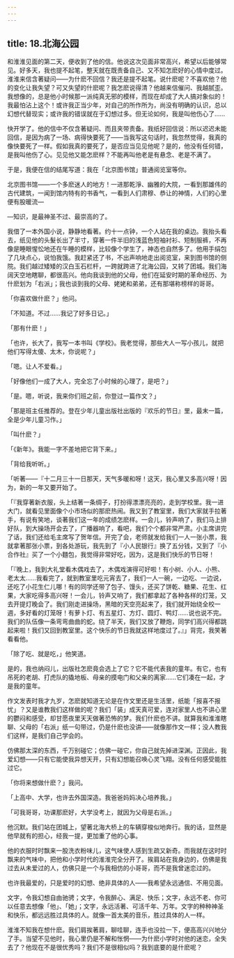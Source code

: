 ```yaml
---
---
---
```

title: 18.北海公园
---







和淮淮见面的第二天，便收到了他的信。他说这次见面非常高兴，希望以后能够常见。好多天，我也提不起笔，整天就在既责备自己、又不知怎麽好的心情中度过。淮淮来信含著疑问——为什麽不回信？我还是提不起笔。说什麽呢？不喜欢他？他的变化让我失望？可又失望的什麽呢？我怎麽说得清？他越来信催问、我越腻歪。我想像的，总是他小时候那一派纯真无邪的模样，而现在却成了大人搞对象似的！我最怕沾上这个！或许我正当少年，对自己的所作所为，尚没有明确的认识，总以幻想代替现实；或许我的错误就在于幻想过多。但无论如何，我是叫他伤心了……

快开学了。他的信中不仅含著疑问、而且夹带责备。我纸好回信说：所以迟迟未能回信，是因为病了一场、病得快要死了——当我写这句话时，我忽然觉得，我真的像快要死了一样。假如我真的要死了，是否应当见见他呢？是的，他没有任何错，是我叫他伤了心。见见他又能怎麽样？不能再叫他老是有悬念、老是不满了。

于是，我便在信的结尾写道：我在「北京图书馆」普通阅览室等你。

北京图书馆——一个多麽迷人的地方！一进那乾淨、幽雅的大院，一看到那雄伟的古代建筑，一闻到馆内特有的书香气，一看到人们肃穆、恭让的神情，人们的心里便有股暖流—

—知识，是最神圣不过、最崇高的了。

我借了一本外国小说，静静地看著。约十一点钟，一个人站在我的桌边。我抬头看去，纸见他的头髮长出了半寸，穿著一件半旧的浅蓝色短袖衬衫、短制服裤，不再像是睡眼惺忪地还在午睡的模样，比较像个学生了，神态也自然多了。他用手绢包了几块点心，说怕我饿。我赶紧还了书，不出声响地走出阅览室，来到图书馆的侧院。我们越过矮矮的汉白玉石栏杆，一跨就跨进了北海公园，又转了团城。我们海阔天空地瞎聊，都很高兴。他向我谈到他的父母，他们在延安时期的革命经历、为什麽划为「右派」；我也谈到我的父母、姥姥和弟弟，还有那堪称榜样的哥哥。

「你喜欢做什麽？」他问。

「不知道。不过……我记了好多日记。」

「那有什麽！」

「也许，长大了，我写一本书叫《学校》。我老觉得，那些大人一写小孩儿，就把他们写得太傻、太木，你说呢？」

「嗯。让人不爱看。」

「好像他们一成了大人，完全忘了小时候的心理了，是吧？」

「是。嗯，听说，我来你们班之前，你登过一篇作文？」

「那是班主任推荐的。登在少年儿童出版社出版的『欢乐的节日』里，最末一篇，全是少年儿童习作。」

「叫什麽？」

「《新年》。我能一字不差地把它背下来。」

「背给我听听。」

「听著——『十二月三十一日那天，天气多暖和呀！这天，我心里又多高兴呀！因为，新的一年又要开始了。

「『我穿著新衣服，头上结著一条绸子，打扮得漂漂亮亮的，走到学校里。我一进大门，就看见里面像个小市场似的那麽热闹。我又到了教室里，我们大家就手拉著手，有说有笑地，谈著我们这一年的成绩怎麽样。一会儿，铃声响了，我们马上排好队，到大操场开会去了，广播器响了，看吧，我们个个都非常严肃。小主席讲完了话，我们还给毛主席写了贺年信。开完了会，老师就发给我们一人一张小票，我就拿著那张小票，到各处游玩，我先到了『小人民银行』换了五分钱，又到了『小合作社』买了一个小麵包，我觉得非常好吃，因为，这是我们快乐的节日呀！

「『晚上，我到大礼堂看木偶戏去了，木偶戏演得可好啦！有小树、小人、小熊、老太太……我看完了，就到教室里吃元宵去了，我们一人一碗，一边吃、一边说，还吃了小花生仁儿哪！有的同学还带了包子、馒头，还买了饼乾、糖果、花生、红果，大家吃得多高兴呀！一会儿，铃声又响了，我们都拿起了各种各样的灯笼，又去开提灯晚会了。我们刚走进操场，黑暗的天空亮起来了，我们就开始绕全校一週，多好看的灯笼呀！有萝卜灯、有五星灯、方灯、圆灯、鸭灯……说也说不完。我们的队伍像一条弯弯曲曲的蛇。绕了半天，我们又放了鞭炮，同学们高兴得都跳起来啦！我们又回到教室里。这个快乐的节日我就这样地度过了。』」背完，我笑著看看他。

「除了吃、就是吃，」他笑道。

是的，我也纳闷儿，出版社怎麽竟会选上了它？它不能代表我的童年。有它，也有吊死的老胡、打虎队的撬地板、母亲的摸电门和父亲的离家……它们凑在一起，才是我的童年。

作文发表时我才九岁，怎麽就知道无论是在作文里还是生活里，纸能「报喜不报忧」？又是谁教我们这样做的呢？我们「装」成天真可爱，连对家里人也不讲心里的鬱闷和感受，却甘愿夜里天天做著恐怖的梦。我们什麽也不讲。就算我和淮淮瞎聊、父母的「右派」纸一句带过，仍是什麽也没讲——就像那作文一样；没人教我们这样，是我们自己学会的。

仿佛那太深的东西，千万别碰它；仿佛一碰它，你自己就先掉进深渊。正因此，我爱幻想——只有它能使我异想天开，只有幻想能召唤心灵飞翔。没有任何感受能胜过它。

「你将来想做什麽？」我问。

「上高中、大学，也许去外国深造。我爸爸妈妈决心培养我。」

「可我哥哥，功课那麽好，大学没考上，就因为父母是右派。」

他沉默。我们站在团城上，望著北海大桥上的车辆穿梭似地奔行。我的话，显然是他早就有的担心，经我一提，更加重了他的心事。

他的衣服时时飘来一股洗衣粉味儿，这气味使人感到生疏又新奇。而我就在这时时飘来的气味中，把他和小学时代的淮淮完全分开了。挨肩站在我身边的，仿佛是我过去从未爱过的人，仿佛只是一个与我相仿的小哥哥，而不是我曾迷恋过的。

也许我最爱的，只是爱时的幻想、绝非具体的人——我希望永远通信、不用见面。

文字，令我幻想自由驰骋；文字，令我醉心、满足、快乐；文字，永远不老、你可以任意去想像「他」、「她」；文字，永远活著、可活千年、万年。文字的种种神圣和快乐，都远远胜过具体的人。就像一首太美的音乐，胜过具体的人一样。

淮淮不知我在想什麽。我们肩挨著肩，聊哇聊，连手也没拉一下，便高高兴兴地分了手。当望不见他时，我心里仍是不解和怅惘——为什麽小学时对他的迷恋，全失去了？他现在不是很优秀吗？我们不是很相似吗？我到底要的是什麽呢？